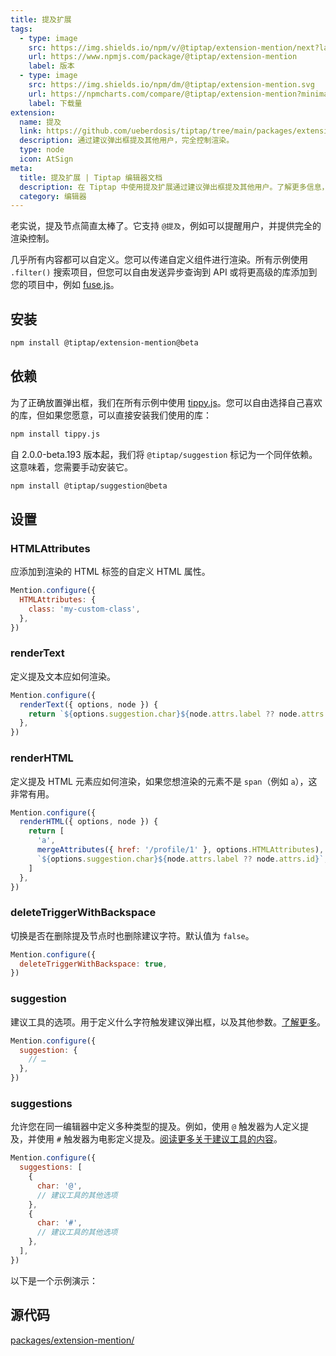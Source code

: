 ```yaml
---
title: 提及扩展
tags:
  - type: image
    src: https://img.shields.io/npm/v/@tiptap/extension-mention/next?label=版本
    url: https://www.npmjs.com/package/@tiptap/extension-mention
    label: 版本
  - type: image
    src: https://img.shields.io/npm/dm/@tiptap/extension-mention.svg
    url: https://npmcharts.com/compare/@tiptap/extension-mention?minimal=true
    label: 下载量
extension:
  name: 提及
  link: https://github.com/ueberdosis/tiptap/tree/main/packages/extension-mention
  description: 通过建议弹出框提及其他用户，完全控制渲染。
  type: node
  icon: AtSign
meta:
  title: 提及扩展 | Tiptap 编辑器文档
  description: 在 Tiptap 中使用提及扩展通过建议弹出框提及其他用户。了解更多信息，请查看我们的文档！
  category: 编辑器
---
```



老实说，提及节点简直太棒了。它支持 `@提及`，例如可以提醒用户，并提供完全的渲染控制。

几乎所有内容都可以自定义。您可以传递自定义组件进行渲染。所有示例使用 `.filter()` 搜索项目，但您可以自由发送异步查询到 API 或将更高级的库添加到您的项目中，例如 [fuse.js](https://fusejs.io/)。

<CodeDemo path="/Nodes/Mention" />

## 安装

```bash
npm install @tiptap/extension-mention@beta
```

## 依赖

为了正确放置弹出框，我们在所有示例中使用 [tippy.js](https://atomiks.github.io/tippyjs/)。您可以自由选择自己喜欢的库，但如果您愿意，可以直接安装我们使用的库：

```bash
npm install tippy.js
```

自 2.0.0-beta.193 版本起，我们将 `@tiptap/suggestion` 标记为一个同伴依赖。这意味着，您需要手动安装它。

```bash
npm install @tiptap/suggestion@beta
```

## 设置

### HTMLAttributes

应添加到渲染的 HTML 标签的自定义 HTML 属性。

```js
Mention.configure({
  HTMLAttributes: {
    class: 'my-custom-class',
  },
})
```

### renderText

定义提及文本应如何渲染。

```js
Mention.configure({
  renderText({ options, node }) {
    return `${options.suggestion.char}${node.attrs.label ?? node.attrs.id}`
  },
})
```

### renderHTML

定义提及 HTML 元素应如何渲染，如果您想渲染的元素不是 `span`（例如 `a`），这非常有用。

```js
Mention.configure({
  renderHTML({ options, node }) {
    return [
      'a',
      mergeAttributes({ href: '/profile/1' }, options.HTMLAttributes),
      `${options.suggestion.char}${node.attrs.label ?? node.attrs.id}`,
    ]
  },
})
```

### deleteTriggerWithBackspace

切换是否在删除提及节点时也删除建议字符。默认值为 `false`。

```js
Mention.configure({
  deleteTriggerWithBackspace: true,
})
```

### suggestion

建议工具的选项。用于定义什么字符触发建议弹出框，以及其他参数。[了解更多](/editor/api/utilities/suggestion)。

```js
Mention.configure({
  suggestion: {
    // …
  },
})
```

### suggestions

允许您在同一编辑器中定义多种类型的提及。例如，使用 `@` 触发器为人定义提及，并使用 `#` 触发器为电影定义提及。[阅读更多关于建议工具的内容](/editor/api/utilities/suggestion)。

```js
Mention.configure({
  suggestions: [
    {
      char: '@',
      // 建议工具的其他选项
    },
    {
      char: '#',
      // 建议工具的其他选项
    },
  ],
})
```

以下是一个示例演示：

<CodeDemo path="/Examples/MultiMention" />

## 源代码

[packages/extension-mention/](https://github.com/ueberdosis/tiptap/blob/main/packages/extension-mention/)